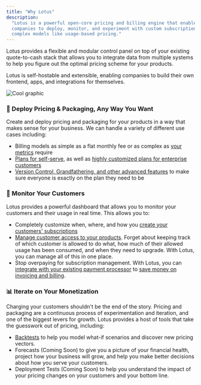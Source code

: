 ```yaml
---
title: "Why Lotus"
description:
  "Lotus is a powerful open-core pricing and billing engine that enables SaaS
  companies to deploy, monitor, and experiment with custom subscriptions and
  complex models like usage-based pricing."
---
```


Lotus provides a flexible and modular control panel on top of your existing
quote-to-cash stack that allows you to integrate data from multiple systems to
help you figure out the optimal pricing scheme for your products.

Lotus is self-hostable and extensible, enabling companies to build their own
frontend, apps, and integrations for themselves.

![Cool graphic](/images/overview/lotus-9b099739316ab4a8c9c3c06d2269c69d.jpg)

### 🚀 Deploy Pricing & Packaging, Any Way You Want

Create and deploy pricing and packaging for your products in a way that makes
sense for your business. We can handle a variety of different use cases
including:

- Billing models as simple as a flat monthly fee or as complex as
  [your metrics](/metering/creating-metrics) require
- [Plans for self-serve](/plan-management/creating-plans), as well as
  [highly customized plans for enterprise customers](/plan-management/plan-templates)
- [Version Control, Grandfathering, and other advanced features](/plan-management/versioning)
  to make sure everyone is exactly on the plan they need to be

### 🔬 Monitor Your Customers

Lotus provides a powerful dashboard that allows you to monitor your customers
and their usage in real time. This allows you to:

- Completely customize when, where, and how you
  [create your customers' subscriptions](/subscription-lifecycle/creating-subscriptions)
- [Manage customer access to your products](/subscription-lifecycle/managing-access).
  Forget about keeping track of which customer is allowed to do what, how much
  of their allowed usage has been consumed, and when they need to upgrade. With
  Lotus, you can manage all of this in one place.
- Stop overpaying for subscription management. With Lotus, you can
  [integrate with your existing payment processor](/external-integrations/stripe)
  to [save money on invoicing and billing](/subscription-lifecycle/invoicing).

### 📊 Iterate on Your Monetization

Charging your customers shouldn't be the end of the story. Pricing and packaging
are a continuous process of experimentation and iteration, and one of the
biggest levers for growth. Lotus provides a host of tools that take the
guesswork out of pricing, including:

- [Backtests](/experimentation/backtests) to help you model what-if scenarios
  and discover new pricing vectors.
- Forecasts (Coming Soon) to give you a picture of your financial health,
  project how your business will grow, and help you make better decisions about
  how you serve your customers.
- Deployment Tests (Coming Soon) to help you understand the impact of your
  pricing changes on your customers and your bottom line.
